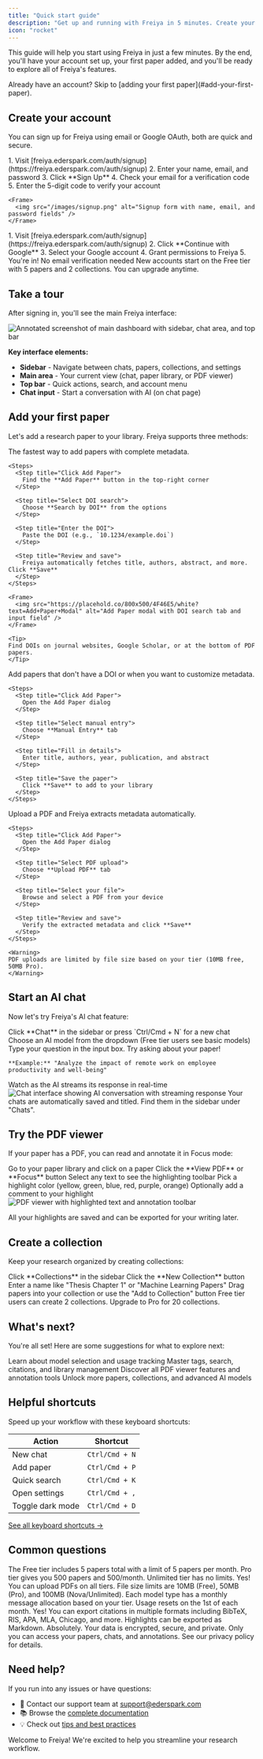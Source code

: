 ```yaml
---
title: "Quick start guide"
description: "Get up and running with Freiya in 5 minutes. Create your account, add your first paper, and start chatting with AI"
icon: "rocket"
---
```


This guide will help you start using Freiya in just a few minutes. By the end, you'll have your account set up, your first paper added, and you'll be ready to explore all of Freiya's features.

<Tip>
Already have an account? Skip to [adding your first paper](#add-your-first-paper).
</Tip>

## Create your account

You can sign up for Freiya using email or Google OAuth, both are quick and secure.

<Tabs>
  <Tab title="Email signup">
    1. Visit [freiya.ederspark.com/auth/signup](https://freiya.ederspark.com/auth/signup)
    2. Enter your name, email, and password
    3. Click **Sign Up**
    4. Check your email for a verification code
    5. Enter the 5-digit code to verify your account

    <Frame>
      <img src="/images/signup.png" alt="Signup form with name, email, and password fields" />
    </Frame>
  </Tab>

  <Tab title="Google OAuth">
    1. Visit [freiya.ederspark.com/auth/signup](https://freiya.ederspark.com/auth/signup)
    2. Click **Continue with Google**
    3. Select your Google account
    4. Grant permissions to Freiya
    5. You're in! No email verification needed
  </Tab>
</Tabs>

<Info>
New accounts start on the Free tier with 5 papers and 2 collections. You can upgrade anytime.
</Info>

## Take a tour

After signing in, you'll see the main Freiya interface:

<Frame>
  <img src="/images/dashboard-homepage.png" alt="Annotated screenshot of main dashboard with sidebar, chat area, and top bar" />
</Frame>

**Key interface elements:**
- **Sidebar** - Navigate between chats, papers, collections, and settings
- **Main area** - Your current view (chat, paper library, or PDF viewer)
- **Top bar** - Quick actions, search, and account menu
- **Chat input** - Start a conversation with AI (on chat page)

## Add your first paper

Let's add a research paper to your library. Freiya supports three methods:

<Tabs>
  <Tab title="Search by DOI">
    The fastest way to add papers with complete metadata.

    <Steps>
      <Step title="Click Add Paper">
        Find the **Add Paper** button in the top-right corner
      </Step>

      <Step title="Select DOI search">
        Choose **Search by DOI** from the options
      </Step>

      <Step title="Enter the DOI">
        Paste the DOI (e.g., `10.1234/example.doi`)
      </Step>

      <Step title="Review and save">
        Freiya automatically fetches title, authors, abstract, and more. Click **Save**
      </Step>
    </Steps>

    <Frame>
      <img src="https://placehold.co/800x500/4F46E5/white?text=Add+Paper+Modal" alt="Add Paper modal with DOI search tab and input field" />
    </Frame>

    <Tip>
    Find DOIs on journal websites, Google Scholar, or at the bottom of PDF papers.
    </Tip>
  </Tab>

  <Tab title="Manual entry">
    Add papers that don't have a DOI or when you want to customize metadata.

    <Steps>
      <Step title="Click Add Paper">
        Open the Add Paper dialog
      </Step>

      <Step title="Select manual entry">
        Choose **Manual Entry** tab
      </Step>

      <Step title="Fill in details">
        Enter title, authors, year, publication, and abstract
      </Step>

      <Step title="Save the paper">
        Click **Save** to add to your library
      </Step>
    </Steps>
  </Tab>

  <Tab title="Upload PDF">
    Upload a PDF and Freiya extracts metadata automatically.

    <Steps>
      <Step title="Click Add Paper">
        Open the Add Paper dialog
      </Step>

      <Step title="Select PDF upload">
        Choose **Upload PDF** tab
      </Step>

      <Step title="Select your file">
        Browse and select a PDF from your device
      </Step>

      <Step title="Review and save">
        Verify the extracted metadata and click **Save**
      </Step>
    </Steps>

    <Warning>
    PDF uploads are limited by file size based on your tier (10MB free, 50MB Pro).
    </Warning>
  </Tab>
</Tabs>

## Start an AI chat

Now let's try Freiya's AI chat feature:

<Steps>
  <Step title="Navigate to chat">
    Click **Chat** in the sidebar or press `Ctrl/Cmd + N` for a new chat
  </Step>

  <Step title="Select a model">
    Choose an AI model from the dropdown (Free tier users see basic models)
  </Step>

  <Step title="Ask a question">
    Type your question in the input box. Try asking about your paper!

    **Example:** "Analyze the impact of remote work on employee productivity and well-being"
  </Step>

  <Step title="Get AI response">
    Watch as the AI streams its response in real-time
  </Step>
</Steps>

<Frame>
  <img src="/images/chat-interface.png" alt="Chat interface showing AI conversation with streaming response" />
</Frame>

<Tip>
Your chats are automatically saved and titled. Find them in the sidebar under "Chats".
</Tip>

## Try the PDF viewer

If your paper has a PDF, you can read and annotate it in Focus mode:

<Steps>
  <Step title="Open a paper">
    Go to your paper library and click on a paper
  </Step>

  <Step title="Click View PDF">
    Click the **View PDF** or **Focus** button
  </Step>

  <Step title="Highlight text">
    Select any text to see the highlighting toolbar
  </Step>

  <Step title="Choose a color">
    Pick a highlight color (yellow, green, blue, red, purple, orange)
  </Step>

  <Step title="Add a comment">
    Optionally add a comment to your highlight
  </Step>
</Steps>

<Frame>
  <img src="/images/focus-highlights.png" alt="PDF viewer with highlighted text and annotation toolbar" />
</Frame>

All your highlights are saved and can be exported for your writing later.

## Create a collection

Keep your research organized by creating collections:

<Steps>
  <Step title="Go to Collections">
    Click **Collections** in the sidebar
  </Step>

  <Step title="Click New Collection">
    Click the **New Collection** button
  </Step>

  <Step title="Name your collection">
    Enter a name like "Thesis Chapter 1" or "Machine Learning Papers"
  </Step>

  <Step title="Add papers">
    Drag papers into your collection or use the "Add to Collection" button
  </Step>
</Steps>

<Note>
Free tier users can create 2 collections. Upgrade to Pro for 20 collections.
</Note>

## What's next?

You're all set! Here are some suggestions for what to explore next:

<CardGroup cols={2}>
  <Card title="Explore AI chat" icon="comments" href="/features/ai-chat">
    Learn about model selection and usage tracking
  </Card>

  <Card title="Organize your library" icon="folder" href="/features/paper-management">
    Master tags, search, citations, and library management
  </Card>

  <Card title="Advanced annotations" icon="highlighter" href="/features/pdf-viewer">
    Discover all PDF viewer features and annotation tools
  </Card>

  <Card title="Upgrade your plan" icon="arrow-up" href="/account/subscription-tiers">
    Unlock more papers, collections, and advanced AI models
  </Card>
</CardGroup>

## Helpful shortcuts

Speed up your workflow with these keyboard shortcuts:

| Action | Shortcut |
|--------|----------|
| New chat | `Ctrl/Cmd + N` |
| Add paper | `Ctrl/Cmd + P` |
| Quick search | `Ctrl/Cmd + K` |
| Open settings | `Ctrl/Cmd + ,` |
| Toggle dark mode | `Ctrl/Cmd + D` |

[See all keyboard shortcuts →](/reference/keyboard-shortcuts)

## Common questions

<AccordionGroup>
  <Accordion title="How many papers can I add on the free tier?">
    The Free tier includes 5 papers total with a limit of 5 papers per month. Pro tier gives you 500 papers and 500/month. Unlimited tier has no limits.
  </Accordion>

  <Accordion title="Can I upload my own PDFs?">
    Yes! You can upload PDFs on all tiers. File size limits are 10MB (Free), 50MB (Pro), and 100MB (Nova/Unlimited).
  </Accordion>

  <Accordion title="How do AI usage limits work?">
    Each model type has a monthly message allocation based on your tier. Usage resets on the 1st of each month.
  </Accordion>

  <Accordion title="Can I export my papers and citations?">
    Yes! You can export citations in multiple formats including BibTeX, RIS, APA, MLA, Chicago, and more. Highlights can be exported as Markdown.
  </Accordion>

  <Accordion title="Is my research data private?">
    Absolutely. Your data is encrypted, secure, and private. Only you can access your papers, chats, and annotations. See our privacy policy for details.
  </Accordion>
</AccordionGroup>

## Need help?

If you run into any issues or have questions:

- 📧 Contact our support team at support@ederspark.com
- 📚 Browse the [complete documentation](/)
- 💡 Check out [tips and best practices](/guides/tips-best-practices)

Welcome to Freiya! We're excited to help you streamline your research workflow.
